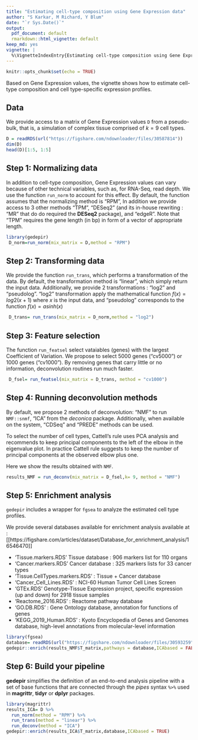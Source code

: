 ```yaml
---
title: "Estimating cell-type composition using Gene Expression data"
author: "S Karkar, M Richard, Y Blum"
date: "`r Sys.Date()`"
output:
  pdf_document: default
  rmarkdown::html_vignette: default
keep_md: yes
vignette: |
  %\VignetteIndexEntry{Estimating cell-type composition using Gene Expression data} %\VignetteEngine{knitr::rmarkdown} %\VignetteEncoding{UTF-8}
---
```


```r
knitr::opts_chunk$set(echo = TRUE)
```

Based on Gene Expression values, the vignette shows how to estimate cell-type composition and cell type-specific expression profiles.

## Data

We provide access to a matrix of Gene Expression values `D` from a pseudo-bulk, that is, a simulation of complex tissue comprised of $k=9$ cell types.


```r
D = readRDS(url("https://figshare.com/ndownloader/files/30587814"))
dim(D)
head(D)[1:5, 1:5]

```


## Step 1: Normalizing data

In addition to cell-type composition, Gene Expression values can vary because of other technical variables, such as, for RNA-Seq, read depth. We use the function `run_norm` to account for this effect. By default, the function assumes that the normalizing method is "RPM", In addition we provide access to 3 other methods "TPM", "DESeq2" (and its in-house rewriting : "MR" that do do required the **DESeq2** package), and "edgeR". Note that "TPM" requires the gene length (in bp) in form of a vector of appropriate length.   

  
```r
library(gedepir)
 D_norm=run_norm(mix_matrix = D,method = "RPM")
```

## Step 2: Transforming data 

We provide the function `run_trans`, which performs a transformation of the data. By default, the transformation method is "linear", which simply return the input data. Additionally, we provide 2 transformations : "log2" and "pseudolog". "log2" transformation apply the mathematical function $f(x)=log2(x+1)$ where $x$ is the input data, and "pseudolog" corresponds to the function $f(x)=asinh(x)$  

 
```r
 D_trans= run_trans(mix_matrix = D_norm,method = "log2")
```


## Step 3: Feature selection 

The function `run_featsel` select vataiables (genes) with the largest Coefficient of Variation.
We propose to select 5000 genes ("cv5000") or 1000 genes ("cv1000"). By removing genes that carry little or no information, deconvolution routines run much faster.

```r
 D_fsel= run_featsel(mix_matrix = D_trans, method = "cv1000")
```

## Step 4: Running deconvolution methods

By default, we propose 2 methods of deconvolution: "NMF" to run `NMF::snmf`, "ICA" from the *deconica* package. Additionally, when available on the system, "CDSeq" and "PREDE" methods can be used. 

To select the number of cell types, Cattell's rule uses PCA analysis and recommends to keep principal components to the left of the elbow in the eigenvalue plot. In practice Cattell rule suggests to keep the number of principal components at the observed elbow plus one.

Here we show the results obtained with `NMF`.
```r
results_NMF = run_deconv(mix_matrix = D_fsel,k= 9, method = "NMF")
```



## Step 5: Enrichment analysis
`gedepir` includes a wrapper for `fgsea` to analyze  the estimated cell type profiles.

We provide several databases available for enrichment analysis available at :
[[https://figshare.com/articles/dataset/Database_for_enrichment_analysis/16546470]]

  + 'Tissue.markers.RDS' Tissue database : 906 markers list  for 110 organs
  + 'Cancer.markers.RDS'  Cancer database : 325 markers lists for 33 cancer types
  + 'Tissue.CellTypes.markers.RDS'   : Tissue + Cancer database
  + 'Cancer_Cell_Lines.RDS' : NCI-60 Human Tumor Cell Lines Screen
  + 'GTEx.RDS' Genotype-Tissue Expression project, specific expression (up and down) for 2918 tissue samples
  + 'Reactome_2016.RDS' : Reactome pathway database
  + 'GO.DB.RDS' : Gene Ontology database,  annotation for functions of genes
  + 'KEGG_2019_Human.RDS' :  Kyoto Encyclopedia of Genes and Genomes database, high-level annotations from molecular-level information
  



```r
library(fgsea)
database= readRDS(url("https://figshare.com/ndownloader/files/30593259"))
gedepir::enrich(results_NMF$T_matrix,pathways = database,ICAbased = FALSE, fdr = FALSE)
```

## Step 6: Build your pipeline
**gedepir** simplifies the definition of an end-to-end analysis pipeline with a set of base functions that are connected through the *pipes* syntax `  %>% `  used in **magrittr**,   **tidyr** or   **dplyr**  packages.
```r
library(magrittr)
results_ICA= D %>%
  run_norm(method = "RPM") %>%
  run_trans(method = "linear") %>%
  run_deconv(method = "ICA")
gedepir::enrich(results_ICA$T_matrix,database,ICAbased = TRUE)
```

